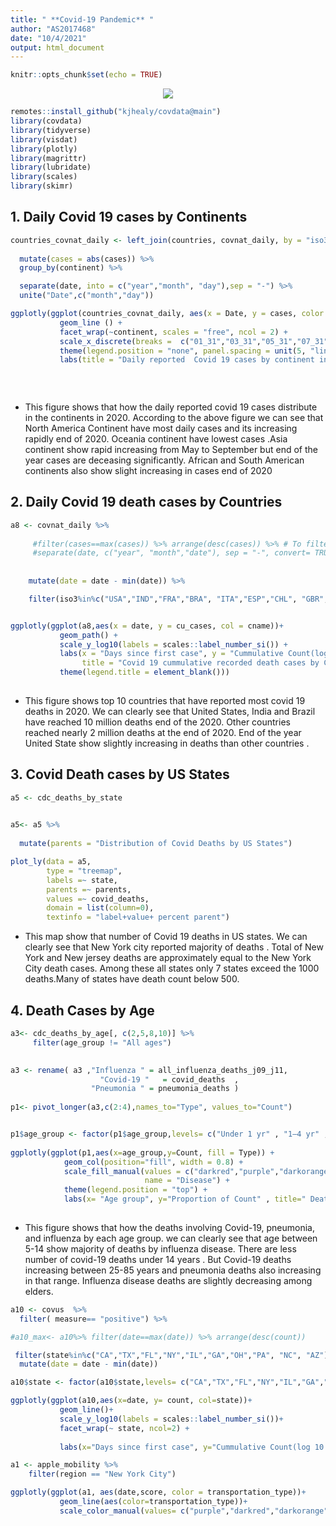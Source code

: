 ---
title: " **Covid-19 Pandemic** "
author: "AS2017468"
date: "10/4/2021"
output: html_document
---

```{r setup, include=FALSE}
knitr::opts_chunk$set(echo = TRUE)
```

<center>
![](Covid-19.jpg)
</center>

```{r , echo=FALSE, include=FALSE}
remotes::install_github("kjhealy/covdata@main")
library(covdata)
library(tidyverse)
library(visdat)
library(plotly)
library(magrittr)
library(lubridate)
library(scales)
library(skimr)

```


## 1. Daily Covid 19 cases by Continents  


```{r,echo=FALSE, message=FALSE, warning=FALSE, out.width= "100%" }

countries_covnat_daily <- left_join(countries, covnat_daily, by = "iso3") %>%
  
  mutate(cases = abs(cases)) %>%
  group_by(continent) %>%

  separate(date, into = c("year","month", "day"),sep = "-") %>%
  unite("Date",c("month","day"))

ggplotly(ggplot(countries_covnat_daily, aes(x = Date, y = cases, color = continent)) +
           geom_line () +
           facet_wrap(~continent, scales = "free", ncol = 2) +
           scale_x_discrete(breaks =  c("01_31","03_31","05_31","07_31","09_30","11_30")) + 
           theme(legend.position = "none", panel.spacing = unit(5, "lines")) +
           labs(title = "Daily reported  Covid 19 cases by continent in 2020", x = " Date", y = "  Covid 19 cases" ))
           
          
    
```

* This figure shows that how the daily reported covid 19 cases distribute in the continents in 2020. According to the above figure we can see that North America Continent have most daily cases and its increasing rapidly end of 2020. Oceania continent have lowest cases .Asia continent show rapid increasing from May to September but end of the year cases are deceasing significantly. African and South American continents also show slight increasing in cases end of 2020

## 2. Daily Covid 19 death cases by Countries

```{r ,echo=FALSE, message=FALSE, warning=FALSE ,out.width= "100%" }

a8 <- covnat_daily %>%
  
     #filter(cases==max(cases)) %>% arrange(desc(cases)) %>% # To filter out most number of cases 
     #separate(date, c("year", "month","date"), sep = "-", convert= TRUE) %>%
  
  
    mutate(date = date - min(date)) %>%

    filter(iso3%in%c("USA","IND","FRA","BRA", "ITA","ESP","CHL", "GBR", "TUR", "POL")) 


ggplotly(ggplot(a8,aes(x = date, y = cu_cases, col = cname))+
           geom_path() +
           scale_y_log10(labels = scales::label_number_si()) +
           labs(x = "Days since first case", y = "Cummulative Count(log 10 scale)", 
                title = "Covid 19 cummulative recorded death cases by Countries in 2020 " ) + 
           theme(legend.title = element_blank()))
           

```

* This figure shows top 10 countries that have reported most covid 19 deaths in 2020. We can clearly see that United States, India and Brazil have reached 10 million deaths end of the 2020. Other countries reached nearly 2 million deaths at the end of 2020. End of the year United State show slightly increasing in deaths than other countries . 

## 3.  Covid Death cases by US States

```{r ,echo=FALSE, message=FALSE, warning=FALSE ,out.width= "100%" }

a5 <- cdc_deaths_by_state  
 

a5<- a5 %>%
  
  mutate(parents = "Distribution of Covid Deaths by US States")

plot_ly(data = a5,
        type = "treemap",
        labels =~ state,
        parents =~ parents,
        values =~ covid_deaths,
        domain = list(column=0),
        textinfo = "label+value+ percent parent")

```

* This map show that number of Covid 19 deaths in US states. We can clearly see that New York city reported majority of deaths . Total of New York and New jersey deaths are approximately equal to the New York City death cases. Among these all states only 7 states exceed the 1000 deaths.Many of states have death count below 500.  


## 4. Death Cases by Age

```{r ,echo=FALSE, message=FALSE, warning=FALSE  , out.width= "100%" }


a3<- cdc_deaths_by_age[, c(2,5,8,10)] %>% 
     filter(age_group != "All ages") 
 

a3 <- rename( a3 ,"Influenza " = all_influenza_deaths_j09_j11,
                    "Covid-19 "   = covid_deaths  ,
                  "Pneumonia " = pneumonia_deaths )
 
p1<- pivot_longer(a3,c(2:4),names_to="Type", values_to="Count") 


p1$age_group <- factor(p1$age_group,levels= c("Under 1 yr" , "1–4 yr" , "5–14 yr" , "15–24 yr" , "25–34 yr" , "35–44 yr" , "45–54 yr" , "55–64 yr" , "65–74 yr" , "75–84 yr" , "85 yr"))
  
ggplotly(ggplot(p1,aes(x=age_group,y=Count, fill = Type)) +
            geom_col(position="fill", width = 0.8) +
            scale_fill_manual(values = c("darkred","purple","darkorange"),
                              name = "Disease") + 
            theme(legend.position = "top") +
            labs(x= "Age group", y="Proportion of Count" , title=" Deaths involving COVID-19, Pneumonia and influenza by age group"))
           

```

* This figure shows that how the deaths involving Covid-19, pneumonia, and influenza by each age group. we can clearly see that age  between 5-14  show  majority of deaths by influenza disease. There are less number of covid-19 deaths under 14 years  . But Covid-19 deaths increasing between 25-85 years and pneumonia deaths also increasing in that range. Influenza disease deaths are slightly decreasing among elders.   





```{r,echo=FALSE, message=FALSE, warning=FALSE ,out.width= "100%" ,include=FALSE}

a10 <- covus  %>%
  filter( measure== "positive") %>%

#a10_max<- a10%>% filter(date==max(date)) %>% arrange(desc(count))

 filter(state%in%c("CA","TX","FL","NY","IL","GA","OH","PA", "NC", "AZ")) %>%
  mutate(date = date - min(date))

a10$state <- factor(a10$state,levels= c("CA","TX","FL","NY","IL","GA","OH","PA", "NC", "AZ"))

ggplotly(ggplot(a10,aes(x=date, y= count, col=state))+
           geom_line()+ 
           scale_y_log10(labels = scales::label_number_si())+
           facet_wrap(~ state, ncol=2) +
         
           labs(x="Days since first case", y="Cummulative Count(log 10 scale)", title= "Comparison of total positive  cases by state"))

```

```{r,echo=FALSE, message=FALSE, warning=FALSE ,out.width= "100%",,include=FALSE}

a1 <- apple_mobility %>%
    filter(region == "New York City")

ggplotly(ggplot(a1, aes(date,score, color = transportation_type))+
           geom_line(aes(color=transportation_type))+
           scale_color_manual(values= c("purple","darkred","darkorange")))

```






